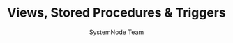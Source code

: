 ---
guideId: DBMS-101
moduleId: DBMS-14
title: Views, Stored Procedures & Triggers
description: Understand database views, stored procedures, and triggers for automation.
author: SystemNode Team
---